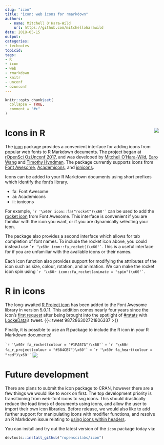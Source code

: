 ```yaml
---
slug: "icon"
title: "icon: web icons for rmarkdown"
authors:
  - name: Mitchell O'Hara-Wild
    url: https://github.com/mitchelloharawild
date: 2018-05-15
output: 
categories:
- technotes
topicid: 
tags:
- R
- icon
- web
- rmarkdown
- knitr
- unconf
- ozunconf
---
```


```r
knitr::opts_chunk$set(
  collapse = TRUE,
  comment = "#>"
)
```

# Icons in R <img src="https://i.imgur.com/YTJIhij.png" align="right" />
The [icon](https://github.com/ropenscilabs/icon) package provides a convenient interface for adding icons from popular web fonts to R Markdown documents. The project began at [rOpenSci OzUnconf 2017](https://ozunconf17.ropensci.org/), and was developed by [Mitchell O'Hara-Wild](https://github.com/mitchelloharawild), [Earo Wang](https://github.com/earowang) and [Timothy Hyndman](https://github.com/timothyhyndman). The package currently supports icons from [Font Awesome](https://fontawesome.com/), [Academicons](http://jpswalsh.github.io/academicons/), and [ionicons](http://ionicons.com/).

Icons can be added to your R Markdown documents using short prefixes which identify the font's library.

* fa: Font Awesome
* ai: Academicons
* ii: ionicons

For example, `` `r '\x60r icon::fa("rocket")\x60'` `` can be used to add the [rocket icon](https://fontawesome.com/icons/rocket) from Font Awesome. This interface is convenient if you are familiar with the icon you want, or if you are dynamically selecting your icon.

The package also provides a second interface which allows for tab completion of font names. To include the rocket icon above, you could instead use `` `r '\x60r icon::fa_rocket()\x60'` ``. This is a useful interface for if you are unfamiliar with the available icons or their names.

Each icon function also provides support for modifying the attributes of the icon such as size, colour, rotation, and animation. We can make the rocket icon spin using `` `r '\x60r icon::fa_rocket(animate = "spin")\x60'` ``.

# R in icons
The long-awaited [R Project icon](http://cran.r-project.org/logo.html) has been added to the Font Awesome library in version 5.0.11. This addition comes nearly four years since the icon's [first request](https://github.com/FortAwesome/Font-Awesome/issues/3862) after being brought into the spotlight of [#rstats](https://twitter.com/hashtag/rstats) with [LockeData](https://twitter.com/LockeData)'s tweet.
{{< tweet 987286302721806337 >}}

Finally, it is possible to use an R package to include the R icon in your R Markdown documents!

`` `r '\x60r fa_rocket(colour = "#1FA67A")\x60'` `` + `` `r '\x60r fa_r_project(colour = "#384CB7")\x60'` `` = `` `r '\x60r fa_heart(colour = "red")\x60'` ``
<img src="https://i.imgur.com/WImIaGx.png" align="center" />

# Future development
There are plans to submit the icon package to CRAN, however there are a few things we would like to work on first. The top development priority is transitioning from web-font icons to svg icons. This should drastically reduce the load times of documents using icons, and allow the user to import their own icon libraries. Before release, we would also like to add further support for manipulating icons with modifier functions, and resolve an R Markdown issue relating to [using icons within headers](https://github.com/ropenscilabs/icon/issues/7).

You can install and try out the latest version of the `icon` package today via:
```r
devtools::install_github("ropenscilabs/icon")
```

